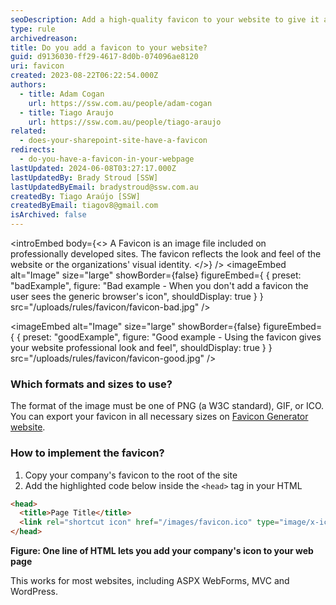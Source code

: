 ```yaml
---
seoDescription: Add a high-quality favicon to your website to give it a professional look and feel, enhancing user experience.
type: rule
archivedreason:
title: Do you add a favicon to your website?
guid: d9136030-ff29-4617-8d0b-074096ae8120
uri: favicon
created: 2023-08-22T06:22:54.000Z
authors:
  - title: Adam Cogan
    url: https://ssw.com.au/people/adam-cogan
  - title: Tiago Araujo
    url: https://ssw.com.au/people/tiago-araujo
related:
  - does-your-sharepoint-site-have-a-favicon
redirects:
  - do-you-have-a-favicon-in-your-webpage
lastUpdated: 2024-06-08T03:27:17.000Z
lastUpdatedBy: Brady Stroud [SSW]
lastUpdatedByEmail: bradystroud@ssw.com.au
createdBy: Tiago Araújo [SSW]
createdByEmail: tiagov8@gmail.com
isArchived: false
---
```


<introEmbed
  body={<>
A Favicon is an image file included on professionally developed sites. The favicon reflects the look and feel of the website or the organizations' visual identity.
  </>}
/>
<imageEmbed
  alt="Image"
  size="large"
  showBorder={false}
  figureEmbed={ {
    preset: "badExample",
    figure: "Bad example - When you don't add a favicon the user sees the generic browser's icon",
    shouldDisplay: true
  } }
  src="/uploads/rules/favicon/favicon-bad.jpg"
/>

<imageEmbed
  alt="Image"
  size="large"
  showBorder={false}
  figureEmbed={ {
    preset: "goodExample",
    figure: "Good example - Using the favicon gives your website professional look and feel",
    shouldDisplay: true
  } }
  src="/uploads/rules/favicon/favicon-good.jpg"
/>

### Which formats and sizes to use?

The format of the image must be one of PNG (a W3C standard), GIF, or ICO. You can export your favicon in all necessary sizes on [Favicon Generator website](https://realfavicongenerator.net).

### How to implement the favicon?

1. Copy your company's favicon to the root of the site
2. Add the highlighted code below inside the `<head>` tag in your HTML

```html
<head>
  <title>Page Title</title>
  <link rel="shortcut icon" href="/images/favicon.ico" type="image/x-icon" />
</head>
```

**Figure: One line of HTML lets you add your company's icon to your web page**

This works for most websites, including ASPX WebForms, MVC and WordPress.
